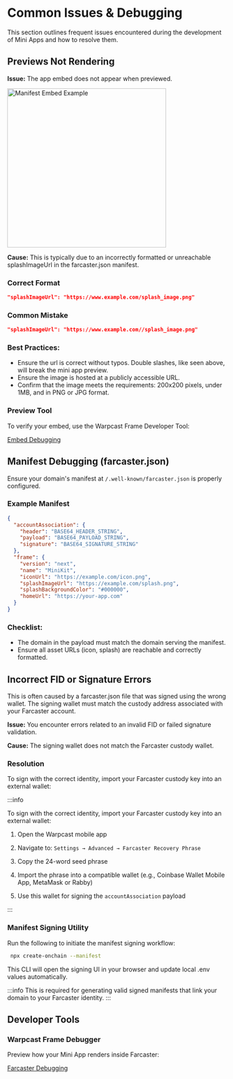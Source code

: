 # Common Issues & Debugging

This section outlines frequent issues encountered during the development of Mini Apps and how to resolve them.

## Previews Not Rendering

**Issue:** The app embed does not appear when previewed.

<img
  alt="Manifest Embed Example"
  src="/images/minikit/example_embed.png"
  height="364"
/>

**Cause:** This is typically due to an incorrectly formatted or unreachable splashImageUrl in the farcaster.json manifest.

### Correct Format

```json
"splashImageUrl": "https://www.example.com/splash_image.png"
```

### Common Mistake

```json
"splashImageUrl": "https://www.example.com//splash_image.png"
```

### Best Practices:

- Ensure the url is correct without typos. Double slashes, like seen above, will break the mini app preview.
- Ensure the image is hosted at a publicly accessible URL.
- Confirm that the image meets the requirements: 200x200 pixels, under 1MB, and in PNG or JPG format.

### Preview Tool

To verify your embed, use the Warpcast Frame Developer Tool:

[Embed Debugging](https://warpcast.com/~/developers/mini-apps/embed)

## Manifest Debugging (farcaster.json)

Ensure your domain's manifest at `/.well-known/farcaster.json` is properly configured.

### Example Manifest

```json
{
  "accountAssociation": {
    "header": "BASE64_HEADER_STRING",
    "payload": "BASE64_PAYLOAD_STRING",
    "signature": "BASE64_SIGNATURE_STRING"
  },
  "frame": {
    "version": "next",
    "name": "MiniKit",
    "iconUrl": "https://example.com/icon.png",
    "splashImageUrl": "https://example.com/splash.png",
    "splashBackgroundColor": "#000000",
    "homeUrl": "https://your-app.com"
  }
}
```

### Checklist:

- The domain in the payload must match the domain serving the manifest.
- Ensure all asset URLs (icon, splash) are reachable and correctly formatted.

## Incorrect FID or Signature Errors

This is often caused by a farcaster.json file that was signed using the wrong wallet. The signing wallet must match the custody address associated with your Farcaster account.

**Issue:** You encounter errors related to an invalid FID or failed signature validation.

**Cause:** The signing wallet does not match the Farcaster custody wallet.

### Resolution

To sign with the correct identity, import your Farcaster custody key into an external wallet:

:::info

To sign with the correct identity, import your Farcaster custody key into an external wallet:

1. Open the Warpcast mobile app

2. Navigate to: `Settings → Advanced → Farcaster Recovery Phrase`

3. Copy the 24-word seed phrase

4. Import the phrase into a compatible wallet (e.g., Coinbase Wallet Mobile App, MetaMask or Rabby)

5. Use this wallet for signing the `accountAssociation` payload

:::

### Manifest Signing Utility

Run the following to initiate the manifest signing workflow:

```bash
 npx create-onchain --manifest
```

This CLI will open the signing UI in your browser and update local .env values automatically.

:::info
This is required for generating valid signed manifests that link your domain to your Farcaster identity.
:::

## Developer Tools

### Warpcast Frame Debugger

Preview how your Mini App renders inside Farcaster:

[Farcaster Debugging](https://warpcast.com/~/developers/frames)
